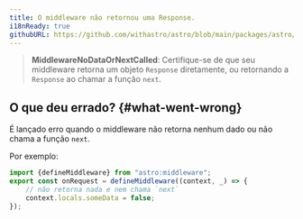 ```yaml
---
title: O middleware não retornou uma Response.
i18nReady: true
githubURL: https://github.com/withastro/astro/blob/main/packages/astro/src/core/errors/errors-data.ts
---
```


> **MiddlewareNoDataOrNextCalled**: Certifique-se de que seu middleware retorna um objeto `Response` diretamente, ou retornando a `Response` ao chamar a função `next`.
## O que deu errado? \{#what-went-wrong\}
É lançado erro quando o middleware não retorna nenhum dado ou não chama a função `next`.

Por exemplo:
```ts
import {defineMiddleware} from "astro:middleware";
export const onRequest = defineMiddleware((context, _) => {
	// não retorna nada e nem chama `next`
	context.locals.someData = false;
});
```
